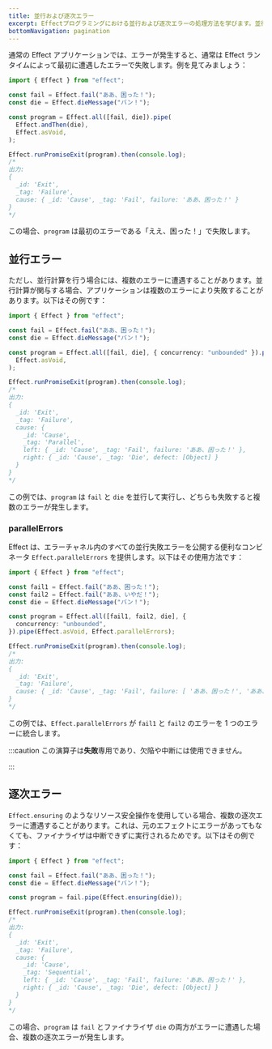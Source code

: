 ```yaml
---
title: 並行および逐次エラー
excerpt: Effectプログラミングにおける並行および逐次エラーの処理方法を学びます。並行計算や逐次操作を含むシナリオでのエラーハンドリングの挙動を理解します。複数の並行失敗を効率的に公開および処理するためのコンビネータ `Effect.parallelErrors` を探索します。
bottomNavigation: pagination
---
```


通常の Effect アプリケーションでは、エラーが発生すると、通常は Effect ランタイムによって最初に遭遇したエラーで失敗します。例を見てみましょう：

```ts twoslash
import { Effect } from "effect";

const fail = Effect.fail("ああ、困った！");
const die = Effect.dieMessage("バン！");

const program = Effect.all([fail, die]).pipe(
  Effect.andThen(die),
  Effect.asVoid,
);

Effect.runPromiseExit(program).then(console.log);
/*
出力:
{
  _id: 'Exit',
  _tag: 'Failure',
  cause: { _id: 'Cause', _tag: 'Fail', failure: 'ああ、困った！' }
}
*/
```

この場合、`program` は最初のエラーである「ええ、困った！」で失敗します。

## 並行エラー

ただし、並行計算を行う場合には、複数のエラーに遭遇することがあります。並行計算が関与する場合、アプリケーションは複数のエラーにより失敗することがあります。以下はその例です：

```ts twoslash
import { Effect } from "effect";

const fail = Effect.fail("ああ、困った！");
const die = Effect.dieMessage("バン！");

const program = Effect.all([fail, die], { concurrency: "unbounded" }).pipe(
  Effect.asVoid,
);

Effect.runPromiseExit(program).then(console.log);
/*
出力:
{
  _id: 'Exit',
  _tag: 'Failure',
  cause: {
    _id: 'Cause',
    _tag: 'Parallel',
    left: { _id: 'Cause', _tag: 'Fail', failure: 'ああ、困った！' },
    right: { _id: 'Cause', _tag: 'Die', defect: [Object] }
  }
}
*/
```

この例では、`program` は `fail` と `die` を並行して実行し、どちらも失敗すると複数のエラーが発生します。

### parallelErrors

Effect は、エラーチャネル内のすべての並行失敗エラーを公開する便利なコンビネータ `Effect.parallelErrors` を提供します。以下はその使用方法です：

```ts twoslash
import { Effect } from "effect";

const fail1 = Effect.fail("ああ、困った！");
const fail2 = Effect.fail("ああ、いやだ！");
const die = Effect.dieMessage("バン！");

const program = Effect.all([fail1, fail2, die], {
  concurrency: "unbounded",
}).pipe(Effect.asVoid, Effect.parallelErrors);

Effect.runPromiseExit(program).then(console.log);
/*
出力:
{
  _id: 'Exit',
  _tag: 'Failure',
  cause: { _id: 'Cause', _tag: 'Fail', failure: [ 'ああ、困った！', 'ああ、いやだ！' ] }
}
*/
```

この例では、`Effect.parallelErrors` が `fail1` と `fail2` のエラーを 1 つのエラーに統合します。

:::caution
この演算子は**失敗**専用であり、欠陥や中断には使用できません。

:::

## 逐次エラー

`Effect.ensuring` のようなリソース安全操作を使用している場合、複数の逐次エラーに遭遇することがあります。これは、元のエフェクトにエラーがあってもなくても、ファイナライザは中断できずに実行されるためです。以下はその例です：

```ts twoslash
import { Effect } from "effect";

const fail = Effect.fail("ああ、困った！");
const die = Effect.dieMessage("バン！");

const program = fail.pipe(Effect.ensuring(die));

Effect.runPromiseExit(program).then(console.log);
/*
出力:
{
  _id: 'Exit',
  _tag: 'Failure',
  cause: {
    _id: 'Cause',
    _tag: 'Sequential',
    left: { _id: 'Cause', _tag: 'Fail', failure: 'ああ、困った！' },
    right: { _id: 'Cause', _tag: 'Die', defect: [Object] }
  }
}
*/
```

この場合、`program` は `fail` とファイナライザ `die` の両方がエラーに遭遇した場合、複数の逐次エラーが発生します。
